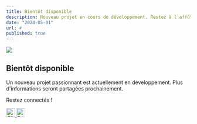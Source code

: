 ```yaml
---
title: Bientôt disponible
description: Nouveau projet en cours de développement. Restez à l'affût pour découvrir ma prochaine création.
date: "2024-05-01"
url: #
published: true
---
```


[![](https://i.imgur.com/vMvtB1P.png)](https://github.com/TeeBo8)

## Bientôt disponible

Un nouveau projet passionnant est actuellement en développement. Plus d'informations seront partagées prochainement.

Restez connectés !

<div className="flex justify-end gap-2 mt-5">
  <a href="https://github.com/TeeBo8" target="_blank" rel="noopener noreferrer">
    <img src="https://i.imgur.com/gNeMtO4.png" alt="GitHub" width="24" height="24" />
  </a>
  <a href="https://x.com/THIBAUL76280609" target="_blank" rel="noopener noreferrer">
    <img src="https://i.imgur.com/yvDFaXX.png" alt="Twitter" width="24" height="24" />
  </a>
</div> 